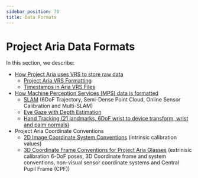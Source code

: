 ```yaml
---
sidebar_position: 70
title: Data Formats
---
```


# Project Aria Data Formats

In this section, we describe:
* [How Project Aria uses VRS to store raw data](/data_formats/aria_vrs/aria_vrs.mdx)
    * [Project Aria VRS Formatting](aria_vrs/aria_vrs_format.mdx)
    * [Timestamps in Aria VRS Files](aria_vrs/timestamps_in_aria_vrs.mdx)
* [How Machine Perception Services (MPS) data is formatted](mps/mps_summary.mdx)
    * [SLAM](mps/slam/slam.mdx) (6DoF Trajectory, Semi-Dense Point Cloud, Online Sensor Calibration and Multi-SLAM)
    * [Eye Gaze with Depth Estimation](mps/mps_eye_gaze.mdx)
    * [Hand Tracking (21 landmarks, 6DoF wrist to device transform, wrist and palm normals)](mps/hand_tracking/hand_tracking.mdx)
* Project Aria Coordinate Conventions
    * [2D Image Coordinate System Conventions](coordinate_convention/2d_image_coordinate_system_convention.mdx) (intrinsic calibration values)
    * [3D Coordinate Frame Conventions for Project Aria Glasses](data_formats/coordinate_convention/3d_coordinate_frame_convention.mdx) (extrinisic calibration 6-DoF poses, 3D Coordinate frame and system conventions, non-visual sensor coordinate systems and Central Pupil Frame (CPF))
